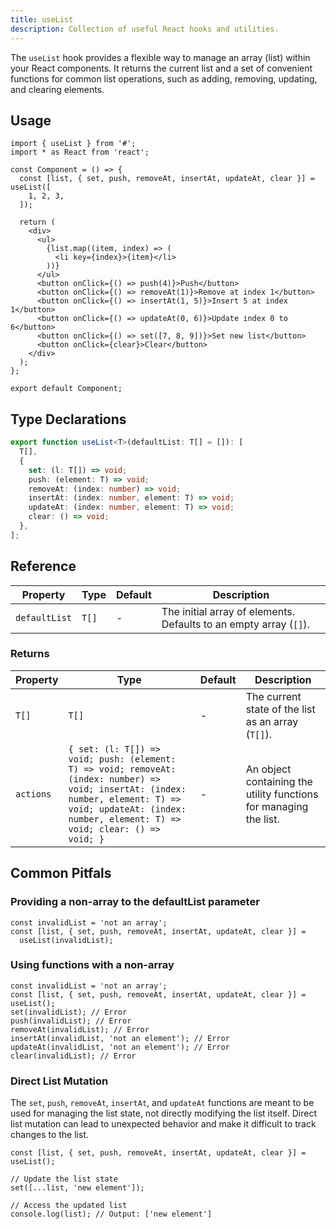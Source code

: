 ```yaml
---
title: useList
description: Collection of useful React hooks and utilities.
---
```


The `useList` hook provides a flexible way to manage an array (list) within your React components. It returns the current list and a set of convenient functions for common list operations, such as adding, removing, updating, and clearing elements.

## Usage

```tsx
import { useList } from '#';
import * as React from 'react';

const Component = () => {
  const [list, { set, push, removeAt, insertAt, updateAt, clear }] = useList([
    1, 2, 3,
  ]);

  return (
    <div>
      <ul>
        {list.map((item, index) => (
          <li key={index}>{item}</li>
        ))}
      </ul>
      <button onClick={() => push(4)}>Push</button>
      <button onClick={() => removeAt(1)}>Remove at index 1</button>
      <button onClick={() => insertAt(1, 5)}>Insert 5 at index 1</button>
      <button onClick={() => updateAt(0, 6)}>Update index 0 to 6</button>
      <button onClick={() => set([7, 8, 9])}>Set new list</button>
      <button onClick={clear}>Clear</button>
    </div>
  );
};

export default Component;
```

## Type Declarations

```typescript
export function useList<T>(defaultList: T[] = []): [
  T[],
  {
    set: (l: T[]) => void;
    push: (element: T) => void;
    removeAt: (index: number) => void;
    insertAt: (index: number, element: T) => void;
    updateAt: (index: number, element: T) => void;
    clear: () => void;
  },
];
```

## Reference

| Property      | Type  | Default | Description                                                       |
| ------------- | ----- | ------- | ----------------------------------------------------------------- |
| `defaultList` | `T[]` | -       | The initial array of elements. Defaults to an empty array (`[]`). |

### Returns

| Property  | Type                                                                                                                                                                                                         | Default | Description                                                       |
| --------- | ------------------------------------------------------------------------------------------------------------------------------------------------------------------------------------------------------------ | ------- | ----------------------------------------------------------------- |
| `T[]`     | `T[]`                                                                                                                                                                                                        | -       | The current state of the list as an array (`T[]`).                |
| `actions` | `{ set: (l: T[]) => void; push: (element: T) => void; removeAt: (index: number) => void; insertAt: (index: number, element: T) => void; updateAt: (index: number, element: T) => void; clear: () => void; }` | -       | An object containing the utility functions for managing the list. |

## Common Pitfals

### Providing a non-array to the defaultList parameter

```tsx
const invalidList = 'not an array';
const [list, { set, push, removeAt, insertAt, updateAt, clear }] =
  useList(invalidList);
```

### Using functions with a non-array

```tsx
const invalidList = 'not an array';
const [list, { set, push, removeAt, insertAt, updateAt, clear }] = useList();
set(invalidList); // Error
push(invalidList); // Error
removeAt(invalidList); // Error
insertAt(invalidList, 'not an element'); // Error
updateAt(invalidList, 'not an element'); // Error
clear(invalidList); // Error
```

### Direct List Mutation

The `set`, `push`, `removeAt`, `insertAt`, and `updateAt` functions are meant to be used for managing the list state, not directly modifying the list itself. Direct list mutation can lead to unexpected behavior and make it difficult to track changes to the list.

```tsx
const [list, { set, push, removeAt, insertAt, updateAt, clear }] = useList();

// Update the list state
set([...list, 'new element']);

// Access the updated list
console.log(list); // Output: ['new element']
```
